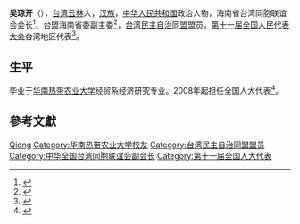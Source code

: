 '''吴琼开'''（{{bd|1954年||}}），[[台湾|台湾]][[云林|云林]]人，[[汉族|汉族]]，[[中华人民共和国|中华人民共和国]]政治人物，海南省台湾同胞联谊会会长<ref>{{Cite web|url=http://news.163.com/11/0309/22/6UO3A05C00014JB6.html|title=吴琼开建言：深化台胞证改革 方便两岸交流交往_网易新闻|accessdate=2018-04-25|last=网易|work=news.163.com|archive-url=https://web.archive.org/web/20180425183325/http://news.163.com/11/0309/22/6UO3A05C00014JB6.html|archive-date=2018-04-25|dead-url=yes}}</ref>、台盟海南省委副主委<ref>{{Cite web|url=http://tailian.taiwan.cn/n1080/n1125/n1953/n2133/957945.html|title=吴琼开：ECFA将激发台商新一轮投资热情|accessdate=2018-04-25|work=tailian.taiwan.cn|archive-date=2018-04-24|archive-url=https://web.archive.org/web/20180424202754/http://tailian.taiwan.cn/n1080/n1125/n1953/n2133/957945.html|dead-url=no}}</ref>，[[台湾民主自治同盟|台湾民主自治同盟]]盟员，[[第十一届全国人民代表大会|第十一届全国人民代表大会]]台湾地区代表<ref>{{cite web|author=新华网|title=第十一届全国人大代表|url=http://news.xinhuanet.com/ziliao/2008-03/03/content_7708230.htm?node=36628|publisher=新华网|accessdate=2014-01-07|archive-date=2014-01-10|archive-url=https://web.archive.org/web/20140110211415/http://news.xinhuanet.com/ziliao/2008-03/03/content_7708230.htm?node=36628|dead-url=no}}</ref>。

== 生平 ==
毕业于[[华南热带农业大学|华南热带农业大学]]经贸系经济研究专业。2008年起担任全国人大代表<ref>{{cite news|title=全国人大代表信息-吴琼开|url=http://210.82.31.1:8084/delegate/viewDelegate.action?dbid=112709|accessdate=2013-04-05|newspaper=全国人大网|archive-url=https://web.archive.org/web/20140527230909/http://www.npc.gov.cn/delegate/viewDelegate.action?dbid=112709|archive-date=2014-05-27|dead-url=yes}}</ref>。

== 參考文獻 ==
{{reflist}}

{{中华全国台湾同胞联谊会第九届理事会}}

{{Authority control}}
{{DEFAULTSORT:Wu吴}}
[[Category:吴姓|Qiong]]
[[Category:华南热带农业大学校友|Category:华南热带农业大学校友]]
[[Category:台湾民主自治同盟盟员|Category:台湾民主自治同盟盟员]]
[[Category:中华全国台湾同胞联谊会副会长|Category:中华全国台湾同胞联谊会副会长]]
[[Category:第十一届全国人大代表|Category:第十一届全国人大代表]]